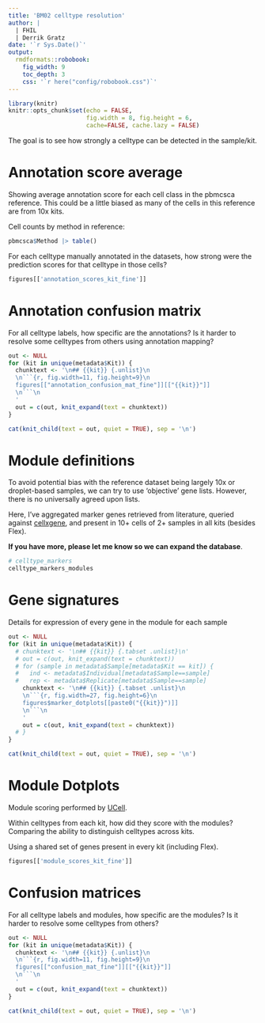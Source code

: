 ```yaml
---
title: 'BM02 celltype resolution'
author: |
  | FHIL
  | Derrik Gratz
date: '`r Sys.Date()`'
output: 
  rmdformats::robobook:
    fig_width: 9
    toc_depth: 3
    css: '`r here("config/robobook.css")`'
---
```


```r
library(knitr)
knitr::opts_chunk$set(echo = FALSE,
                      fig.width = 8, fig.height = 6,
                      cache=FALSE, cache.lazy = FALSE) 
```

The goal is to see how strongly a celltype can be detected in the sample/kit.

# Annotation score average

Showing average annotation score for each cell class in the pbmcsca reference.
This could be a little biased as many of the cells in this reference are from 
10x kits. 

Cell counts by method in reference:

```r
pbmcsca$Method |> table()
```

For each celltype manually annotated in the datasets, how strong were the 
prediction scores for that celltype in those cells?

```r
figures[['annotation_scores_kit_fine']]
```

# Annotation confusion matrix {.tabset}

For all celltype labels, how specific are the annotations? Is it harder to resolve
some celltypes from others using annotation mapping?

```r
out <- NULL
for (kit in unique(metadata$Kit)) {
  chunktext <- '\n## {{kit}} {.unlist}\n
  \n```{r, fig.width=11, fig.height=9}\n
  figures[["annotation_confusion_mat_fine"]][["{{kit}}"]]
  \n```\n
  '
  out = c(out, knit_expand(text = chunktext))
}

cat(knit_child(text = out, quiet = TRUE), sep = '\n')
```

# Module definitions

To avoid potential bias with the reference dataset being largely 10x or droplet-based
samples, we can try to use 'objective' gene lists. However, there is no universally
agreed upon lists. 

Here, I've aggregated marker genes retrieved from literature, queried against [cellxgene](https://cellxgene.cziscience.com/gene-expression), and present
in 10+ cells of 2+ samples in all kits (besides Flex). 

**If you have more, please let me know so we can expand the database**. 

```r
# celltype_markers
celltype_markers_modules
```

# Gene signatures {.tabset}

Details for expression of every gene in the module for each sample

```r
out <- NULL
for (kit in unique(metadata$Kit)) {
  # chunktext <- '\n## {{kit}} {.tabset .unlist}\n'
  # out = c(out, knit_expand(text = chunktext))
  # for (sample in metadata$Sample[metadata$Kit == kit]) {
  #   ind <- metadata$Individual[metadata$Sample==sample]
  #   rep <- metadata$Replicate[metadata$Sample==sample]
    chunktext <- '\n## {{kit}} {.tabset .unlist}\n
    \n```{r, fig.width=27, fig.height=6}\n
    figures$marker_dotplots[[paste0("{{kit}}")]]
    \n```\n
    '
    out = c(out, knit_expand(text = chunktext))
  # }
}

cat(knit_child(text = out, quiet = TRUE), sep = '\n')
```

# Module Dotplots

Module scoring performed by [UCell](https://doi.org/10.1016/j.csbj.2021.06.043).

Within celltypes from each kit, how did they score with the modules? 
Comparing the ability to distinguish celltypes across kits.

Using a shared set of genes present in every kit (including Flex).
<!-- ## Coarse -->

<!-- ```{r} -->
<!-- figures[['module_scores_kit_coarse']] -->
<!-- ``` -->

<!-- ## Fine -->

```r
figures[['module_scores_kit_fine']]
```

# Confusion matrices {.tabset}

For all celltype labels and modules, how specific are the modules? Is it harder to resolve
some celltypes from others?

<!-- ## Coarse {.tabset} -->

<!-- ```{r, eval=TRUE, results='asis'} -->
<!-- out <- NULL -->
<!-- for (kit in unique(metadata$Kit)) { -->
<!--   chunktext <- '\n### {{kit}} {.unlist}\n -->
<!--   \n```{r, fig.width=12, fig.height=11}\n -->
<!--   figures[["confusion_mat_coarse"]][["{{kit}}"]] -->
<!--   \n```\n -->
<!--   ' -->
<!--   out = c(out, knit_expand(text = chunktext)) -->
<!-- } -->

<!-- cat(knit_child(text = out, quiet = TRUE), sep = '\n') -->
<!-- ``` -->

<!-- ## Fine {.tabset} -->

```r
out <- NULL
for (kit in unique(metadata$Kit)) {
  chunktext <- '\n## {{kit}} {.unlist}\n
  \n```{r, fig.width=11, fig.height=9}\n
  figures[["confusion_mat_fine"]][["{{kit}}"]]
  \n```\n
  '
  out = c(out, knit_expand(text = chunktext))
}

cat(knit_child(text = out, quiet = TRUE), sep = '\n')
```
